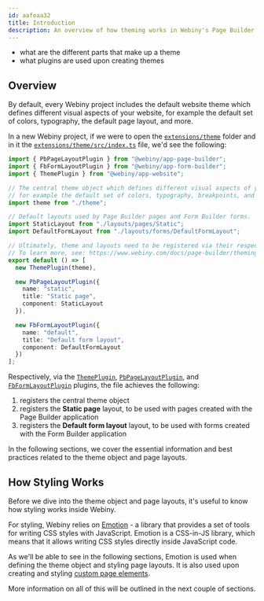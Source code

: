 ```yaml
---
id: aafeaa32
title: Introduction
description: An overview of how theming works in Webiny's Page Builder application.
---
```



<!-- Always include this section on top of the page. -->

<Alert type="success" title="What You’ll Learn">

- what are the different parts that make up a theme
- what plugins are used upon creating themes

</Alert>

## Overview

By default, every Webiny project includes the default website theme which defines different visual aspects of your website, for example the default set of colors, typography, the default page layout, and more.

In a new Webiny project, if we were to open the [`extensions/theme`](https://github.com/webiny/webiny-js/tree/v5.40.0/packages/cwp-template-aws/template/common/extensions/theme) folder and in it the [`extensions/theme/src/index.ts`](https://github.com/webiny/webiny-js/tree/v5.40.0/packages/cwp-template-aws/template/common/extensions/theme/src/index.ts) file, we'd see the following:

```ts extensions/theme/src/index.ts
import { PbPageLayoutPlugin } from "@webiny/app-page-builder";
import { FbFormLayoutPlugin } from "@webiny/app-form-builder";
import { ThemePlugin } from "@webiny/app-website";

// The central theme object which defines different visual aspects of your website,
// for example the default set of colors, typography, breakpoints, and more.
import theme from "./theme";

// Default layouts used by Page Builder pages and Form Builder forms.
import StaticLayout from "./layouts/pages/Static";
import DefaultFormLayout from "./layouts/forms/DefaultFormLayout";

// Ultimately, theme and layouts need to be registered via their respective plugins.
// To learn more, see: https://www.webiny.com/docs/page-builder/theming/introduction.
export default () => [
  new ThemePlugin(theme),

  new PbPageLayoutPlugin({
    name: "static",
    title: "Static page",
    component: StaticLayout
  }),

  new FbFormLayoutPlugin({
    name: "default",
    title: "Default form layout",
    component: DefaultFormLayout
  })
];
```

Respectively, via the [`ThemePlugin`](https://github.com/webiny/webiny-js/blob/v5.40.0/packages/app-theme/src/index.ts#L4-L12), [`PbPageLayoutPlugin`](https://github.com/webiny/webiny-js/blob/v5.40.0/packages/app-page-builder/src/plugins/PbPageLayoutPlugin.ts#L4-L12), and [`FbFormLayoutPlugin`](https://github.com/webiny/webiny-js/blob/v5.40.0/packages/app-form-builder/src/plugins/FbFormLayoutPlugin.ts#L4-L12) plugins, the file achieves the following:

1. registers the central theme object
2. registers the **Static page** layout, to be used with pages created with the Page Builder application
3. registers the **Default form layout** layout, to be used with forms created with the Form Builder application

In the following sections, we cover the essential information and best practices related to the theme object and page layouts.

[//]: # "If you're interested in form layouts and styling forms created with the Form Builder application, please visit the separate [Form Builder Theming](/docs/{version}/form-builder/theming/introduction) section of articles."

## How Styling Works

Before we dive into the theme object and page layouts, it's useful to know how styling works inside Webiny.

For styling, Webiny relies on [Emotion](https://emotion.sh/docs/introduction) - a library that provides a set of tools for writing CSS styles with JavaScript. Emotion is a CSS-in-JS library, which means that it allows writing CSS styles directly inside JavaScript code.

As we'll be able to see in the following sections, Emotion is used when defining the theme object and styling page layouts. It is also used upon creating and styling [custom page elements](/docs/{version}/page-builder/extending/create-a-page-element).

More information on all of this will be outlined in the next couple of sections.
